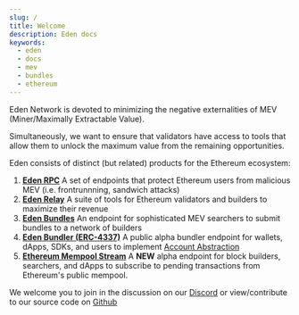 ```yaml
---
slug: /
title: Welcome
description: Eden docs
keywords:
  - eden
  - docs
  - mev
  - bundles
  - ethereum
---
```


Eden Network is devoted to minimizing the negative externalities of MEV (Miner/Maximally Extractable Value).

Simultaneously, we want to ensure that validators have access to tools that allow them to unlock the maximum value from the remaining opportunities.

Eden consists of distinct (but related) products for the Ethereum ecosystem:

1. [**Eden RPC**](./eden-rpc/overview) A set of endpoints that protect Ethereum users from malicious MEV (i.e. frontrunnning, sandwich attacks)
2. [**Eden Relay**](./eden-relay/overview) A suite of tools for Ethereum validators and builders to maximize their revenue
3. [**Eden Bundles**](./eden-bundles/overview) An endpoint for sophisticated MEV searchers to submit bundles to a network of builders
4. [**Eden Bundler (ERC-4337)**](./eden-bundler/overview) A public alpha bundler endpoint for wallets, dApps, SDKs, and users to implement [Account Abstraction](https://eips.ethereum.org/EIPS/eip-4337)
5. [**Ethereum Mempool Stream**](./eden-mempool-streaming-service/overview) A **NEW** alpha endpoint for block builders, searchers, and dApps to subscribe to pending transactions from Ethereum's public mempool.

We welcome you to join in the discussion on our [Discord](https://discord.gg/ZhB9mpWWG3) or view/contribute to our source code on [Github](https://github.com/eden-network)